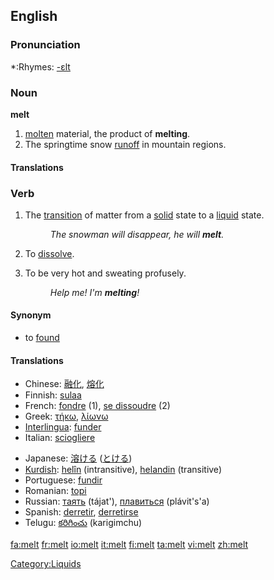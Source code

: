==English==

===Pronunciation===
*:Rhymes: [[Rhymes:English:-ɛlt|-ɛlt]]

===Noun===
'''melt'''  {{uncountable}}
# [[molten]] material, the product of '''melting'''.
# The springtime snow [[runoff]] in mountain regions.

====Translations====
{{top}}
{{bottom}}

===Verb===
{{en-verb}}
# The [[transition]] of matter from a [[solid]] state to a [[liquid]] state.
#: ''The snowman will disappear, he will '''melt'''.''
# {{Colloquial}}To [[dissolve]].
# {{Colloquial}}To be very hot and sweating profusely.
#:''Help me!  I'm '''melting'''!''

====Synonym====
* to [[found]]

====Translations====
{{top}}
*Chinese: [[融化]], [[熔化]]
*Finnish: [[sulaa]]
*French: [[fondre]] (1), [[se dissoudre]] (2)
*Greek: [[τήκω]], [[λίωνω]]
*[[Interlingua]]: [[funder]]
*Italian: [[sciogliere]]
{{mid}}
*Japanese: [[溶ける]] ([[とける]])
*[[Kurdish]]: [[helîn]] (intransitive), [[helandin]] (transitive)
*Portuguese: [[fundir]]
*Romanian: [[topi]]
*Russian: [[таять]] (tájat'), [[плавиться]] (plávit's'a)
*Spanish: [[derretir]], [[derretirse]]
*Telugu: [[కరిగించు]] (karigimchu)
{{bottom}}

[[Category:Liquids]]

[[fa:melt]]
[[fr:melt]]
[[io:melt]]
[[it:melt]]
[[fi:melt]]
[[ta:melt]]
[[vi:melt]]
[[zh:melt]]